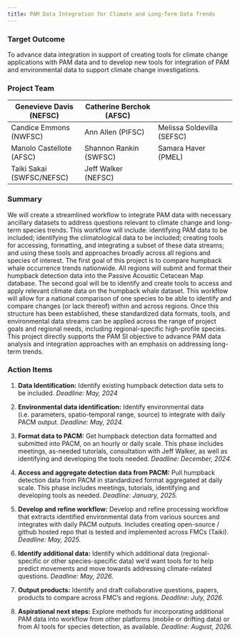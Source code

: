 ```yaml
---
title: PAM Data Integration for Climate and Long-Term Data Trends
---
```


### Target Outcome

To advance data integration in support of creating tools for climate change applications with PAM data and to develop new tools for integration of PAM and environmental data to support climate change investigations.

### Project Team

| Genevieve Davis (NEFSC)   | Catherine Berchok (AFSC) |                            |
|------------------------|------------------------|-------------------------|
| Candice Emmons (NWFSC)    | Ann Allen (PIFSC)        | Melissa Soldevilla (SEFSC) |
| Manolo Castellote (AFSC)  | Shannon Rankin (SWFSC)   | Samara Haver (PMEL)        |
| Taiki Sakai (SWFSC/NEFSC) | Jeff Walker (NEFSC)      |                            |

### Summary

We will create a streamlined workflow to integrate PAM data with necessary ancillary datasets to address questions relevant to climate change and long-term species trends. This workflow will include: identifying PAM data to be included; identifying the climatological data to be included; creating tools for accessing, formatting, and integrating a subset of these data streams; and using these tools and approaches broadly across all regions and species of interest. The first goal of this project is to compare humpback whale occurrence trends nationwide. All regions will submit and format their humpback detection data into the Passive Acoustic Cetacean Map database. The second goal will be to identify and create tools to access and apply relevant climate data on the humpback whale dataset. This workflow will allow for a national comparison of one species to be able to identify and compare changes (or lack thereof) within and across regions. Once this structure has been established, these standardized data formats, tools, and environmental data streams can be applied across the range of project goals and regional needs, including regional-specific high-profile species. This project directly supports the PAM SI objective to advance PAM data analysis and integration approaches with an emphasis on addressing long-term trends.

### Action Items

1.  **Data Identification:** Identify existing humpback detection data sets to be included. *Deadline: May, 2024*

2.  **Environmental data identification:** Identify environmental data (i.e. parameters, spatio-temporal range, source) to integrate with daily PACM output. *Deadline: May, 2024.*

3.  **Format data to PACM:** Get humpback detection data formatted and submitted into PACM, on an hourly or daily scale. This phase includes meetings, as-needed tutorials, consultation with Jeff Walker, as well as identifying and developing the tools needed. *Deadline: December, 2024.*

4.  **Access and aggregate detection data from PACM:** Pull humpback detection data from PACM in standardized format aggregated at daily scale. This phase includes meetings, tutorials, identifying and developing tools as needed. *Deadline: January, 2025.*

5.  **Develop and refine workflow:** Develop and refine processing workflow that extracts identified environmental data from various sources and integrates with daily PACM outputs. Includes creating open-source / github hosted repo that is tested and implemented across FMCs (Taiki). *Deadline: May, 2025.*

6.  **Identify additional data:** Identify which additional data (regional-specific or other species-specific data) we’d want tools for to help predict movements and move towards addressing climate-related questions. *Deadline: May, 2026.*

7.  **Output products:** Identify and draft collaborative questions, papers, products to compare across FMC's and regions. *Deadline: July, 2026.*

8.  **Aspirational next steps:** Explore methods for incorporating additional PAM data into workflow from other platforms (mobile or drifting data) or from AI tools for species detection, as available. *Deadline: August, 2026.*
